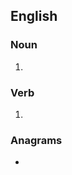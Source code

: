 {{also|Tingles}}
==English==

===Noun===
{{head|en|noun plural form}}

# {{plural of|tingle|lang=en}}

===Verb===
{{head|en|verb form}}

# {{en-third-person singular of|tingle}}

===Anagrams===
* {{anagrams|en|Etlings|glisten|lingets|niglets|singlet|sniglet}}